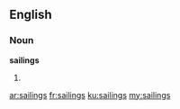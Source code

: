 ==English==

===Noun===
'''sailings'''

# {{plural of|[[sailing]]}}

[[ar:sailings]]
[[fr:sailings]]
[[ku:sailings]]
[[my:sailings]]